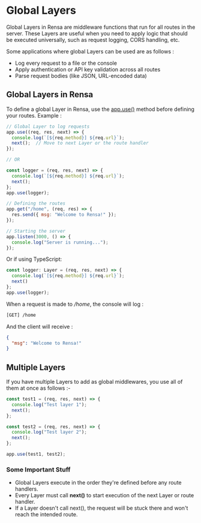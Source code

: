 # Global Layers

Global Layers in Rensa are middleware functions that run for all routes in the server. These Layers are useful when you need to apply logic that should be executed universally, such as request logging, CORS handling, etc.

Some applications where global Layers can be used are as follows :
- Log every request to a file or the console
- Apply authentication or API key validation across all routes
- Parse request bodies (like JSON, URL-encoded data)

## Global Layers in Rensa

To define a global Layer in Rensa, use the [app.use()](/docs/layers-api) method before defining your routes.
Example :
```js
// Global Layer to log requests
app.use((req, res, next) => {
  console.log(`[${req.method}] ${req.url}`);
  next();  // Move to next Layer or the route handler
});

// OR

const logger = (req, res, next) => {
  console.log(`[${req.method}] ${req.url}`);
  next();
};
app.use(logger);

// Defining the routes
app.get("/home", (req, res) => {
  res.send({ msg: "Welcome to Rensa!" });
});

// Starting the server
app.listen(3000, () => {
  console.log("Server is running...");
});
```
Or if using TypeScript:
```ts
const logger: Layer = (req, res, next) => {
  console.log(`[${req.method}] ${req.url}`);
  next()
};
app.use(logger);
```

When a request is made to _/home_, the console will log :
```sh
[GET] /home
```
And the client will receive :
```json
{
  "msg": "Welcome to Rensa!"
}
```

## Multiple Layers
If you have multiple Layers to add as global middlewares, you use all of them at once as follows :-
```js
const test1 = (req, res, next) => {
  console.log("Test layer 1");
  next();
};

const test2 = (req, res, next) => {
  console.log("Test layer 2");
  next();
};

app.use(test1, test2);
```

### Some Important Stuff

- Global Layers execute in the order they're defined before any route handlers.
- Every Layer must call **next()** to start execution of the next Layer or route handler.
- If a Layer doesn't call next(), the request will be stuck there and won't reach the intended route.
